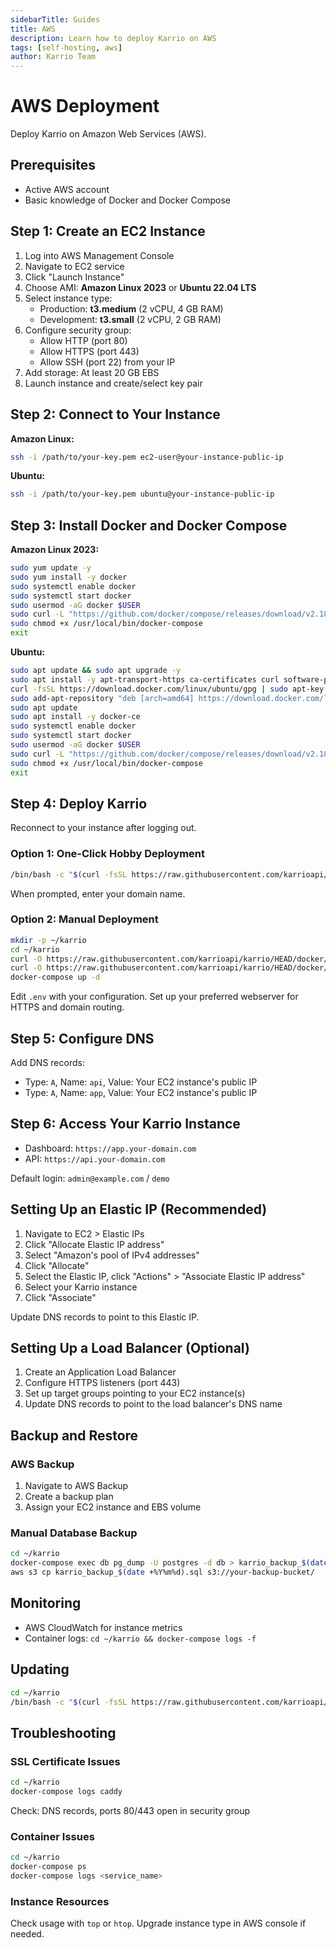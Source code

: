 ```yaml
---
sidebarTitle: Guides
title: AWS
description: Learn how to deploy Karrio on AWS
tags: [self-hosting, aws]
author: Karrio Team
---
```


# AWS Deployment

Deploy Karrio on Amazon Web Services (AWS).

## Prerequisites

- Active AWS account
- Basic knowledge of Docker and Docker Compose

## Step 1: Create an EC2 Instance

1. Log into AWS Management Console
2. Navigate to EC2 service
3. Click "Launch Instance"
4. Choose AMI: **Amazon Linux 2023** or **Ubuntu 22.04 LTS**
5. Select instance type:
   - Production: **t3.medium** (2 vCPU, 4 GB RAM)
   - Development: **t3.small** (2 vCPU, 2 GB RAM)
6. Configure security group:
   - Allow HTTP (port 80)
   - Allow HTTPS (port 443)
   - Allow SSH (port 22) from your IP
7. Add storage: At least 20 GB EBS
8. Launch instance and create/select key pair

## Step 2: Connect to Your Instance

**Amazon Linux:**

```bash
ssh -i /path/to/your-key.pem ec2-user@your-instance-public-ip
```

**Ubuntu:**

```bash
ssh -i /path/to/your-key.pem ubuntu@your-instance-public-ip
```

## Step 3: Install Docker and Docker Compose

**Amazon Linux 2023:**

```bash
sudo yum update -y
sudo yum install -y docker
sudo systemctl enable docker
sudo systemctl start docker
sudo usermod -aG docker $USER
sudo curl -L "https://github.com/docker/compose/releases/download/v2.18.1/docker-compose-$(uname -s)-$(uname -m)" -o /usr/local/bin/docker-compose
sudo chmod +x /usr/local/bin/docker-compose
exit
```

**Ubuntu:**

```bash
sudo apt update && sudo apt upgrade -y
sudo apt install -y apt-transport-https ca-certificates curl software-properties-common
curl -fsSL https://download.docker.com/linux/ubuntu/gpg | sudo apt-key add -
sudo add-apt-repository "deb [arch=amd64] https://download.docker.com/linux/ubuntu $(lsb_release -cs) stable"
sudo apt update
sudo apt install -y docker-ce
sudo systemctl enable docker
sudo systemctl start docker
sudo usermod -aG docker $USER
sudo curl -L "https://github.com/docker/compose/releases/download/v2.18.1/docker-compose-$(uname -s)-$(uname -m)" -o /usr/local/bin/docker-compose
sudo chmod +x /usr/local/bin/docker-compose
exit
```

## Step 4: Deploy Karrio

Reconnect to your instance after logging out.

### Option 1: One-Click Hobby Deployment

```bash
/bin/bash -c "$(curl -fsSL https://raw.githubusercontent.com/karrioapi/karrio/HEAD/bin/deploy-hobby)"
```

When prompted, enter your domain name.

### Option 2: Manual Deployment

```bash
mkdir -p ~/karrio
cd ~/karrio
curl -O https://raw.githubusercontent.com/karrioapi/karrio/HEAD/docker/docker-compose.yml
curl -O https://raw.githubusercontent.com/karrioapi/karrio/HEAD/docker/.env
docker-compose up -d
```

Edit `.env` with your configuration. Set up your preferred webserver for HTTPS and domain routing.

## Step 5: Configure DNS

Add DNS records:
- Type: `A`, Name: `api`, Value: Your EC2 instance's public IP
- Type: `A`, Name: `app`, Value: Your EC2 instance's public IP

## Step 6: Access Your Karrio Instance

- Dashboard: `https://app.your-domain.com`
- API: `https://api.your-domain.com`

Default login: `admin@example.com` / `demo`

## Setting Up an Elastic IP (Recommended)

1. Navigate to EC2 > Elastic IPs
2. Click "Allocate Elastic IP address"
3. Select "Amazon's pool of IPv4 addresses"
4. Click "Allocate"
5. Select the Elastic IP, click "Actions" > "Associate Elastic IP address"
6. Select your Karrio instance
7. Click "Associate"

Update DNS records to point to this Elastic IP.

## Setting Up a Load Balancer (Optional)

1. Create an Application Load Balancer
2. Configure HTTPS listeners (port 443)
3. Set up target groups pointing to your EC2 instance(s)
4. Update DNS records to point to the load balancer's DNS name

## Backup and Restore

### AWS Backup

1. Navigate to AWS Backup
2. Create a backup plan
3. Assign your EC2 instance and EBS volume

### Manual Database Backup

```bash
cd ~/karrio
docker-compose exec db pg_dump -U postgres -d db > karrio_backup_$(date +%Y%m%d).sql
aws s3 cp karrio_backup_$(date +%Y%m%d).sql s3://your-backup-bucket/
```

## Monitoring

- AWS CloudWatch for instance metrics
- Container logs: `cd ~/karrio && docker-compose logs -f`

## Updating

```bash
cd ~/karrio
/bin/bash -c "$(curl -fsSL https://raw.githubusercontent.com/karrioapi/karrio/HEAD/bin/upgrade-hobby)"
```

## Troubleshooting

### SSL Certificate Issues

```bash
cd ~/karrio
docker-compose logs caddy
```

Check: DNS records, ports 80/443 open in security group

### Container Issues

```bash
cd ~/karrio
docker-compose ps
docker-compose logs <service_name>
```

### Instance Resources

Check usage with `top` or `htop`. Upgrade instance type in AWS console if needed.
